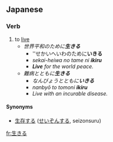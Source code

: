 ==Japanese==
{{ja-kanjitab|生}}
===Verb===
{{ja-verb|kk|tr=intrans|type=2|hira=いきる|rom=ikiru}}

# to [[live]]
#*''世界平和のために'''生きる'''''
#**''せかいへいわのために'''いきる'''
#**''sekai-heiwa no tame ni '''ikiru'''''
#**'''''Live''' for the world peace.''
#*''難病とともに'''生きる'''''
#**''なんびょうとともに'''いきる'''''
#**''nanbyō to tomoni '''ikiru'''''
#**''Live with an incurable disease.''
{{ja-ichi|生き|いき|iki}}
====Synonyms====
* [[生存する]] ([[せいぞんする]], seizonsuru)


[[fr:生きる]]